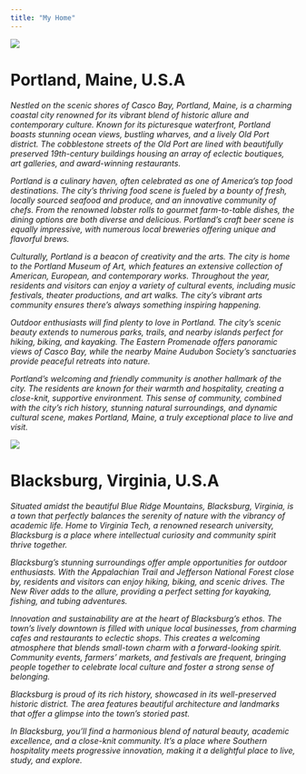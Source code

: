 ```yaml
---
title: "My Home"
---
```


[![](images/portland-lighthouse-slide.jpg)](image%20found%20at%20https://wolfcoveinn.com/blog/guide-to-an-epic-day-in-portland-maine)

# Portland, Maine, U.S.A

*Nestled on the scenic shores of Casco Bay, Portland, Maine, is a charming coastal city renowned for its vibrant blend of historic allure and contemporary culture. Known for its picturesque waterfront, Portland boasts stunning ocean views, bustling wharves, and a lively Old Port district. The cobblestone streets of the Old Port are lined with beautifully preserved 19th-century buildings housing an array of eclectic boutiques, art galleries, and award-winning restaurants.*

*Portland is a culinary haven, often celebrated as one of America's top food destinations. The city's thriving food scene is fueled by a bounty of fresh, locally sourced seafood and produce, and an innovative community of chefs. From the renowned lobster rolls to gourmet farm-to-table dishes, the dining options are both diverse and delicious. Portland's craft beer scene is equally impressive, with numerous local breweries offering unique and flavorful brews.*

*Culturally, Portland is a beacon of creativity and the arts. The city is home to the Portland Museum of Art, which features an extensive collection of American, European, and contemporary works. Throughout the year, residents and visitors can enjoy a variety of cultural events, including music festivals, theater productions, and art walks. The city's vibrant arts community ensures there's always something inspiring happening.*

*Outdoor enthusiasts will find plenty to love in Portland. The city's scenic beauty extends to numerous parks, trails, and nearby islands perfect for hiking, biking, and kayaking. The Eastern Promenade offers panoramic views of Casco Bay, while the nearby Maine Audubon Society's sanctuaries provide peaceful retreats into nature.*

*Portland's welcoming and friendly community is another hallmark of the city. The residents are known for their warmth and hospitality, creating a close-knit, supportive environment. This sense of community, combined with the city's rich history, stunning natural surroundings, and dynamic cultural scene, makes Portland, Maine, a truly exceptional place to live and visit.*

![](images/licensed-image.jpg)

# Blacksburg, Virginia, U.S.A

*Situated amidst the beautiful Blue Ridge Mountains, Blacksburg, Virginia, is a town that perfectly balances the serenity of nature with the vibrancy of academic life. Home to Virginia Tech, a renowned research university, Blacksburg is a place where intellectual curiosity and community spirit thrive together.*

*Blacksburg's stunning surroundings offer ample opportunities for outdoor enthusiasts. With the Appalachian Trail and Jefferson National Forest close by, residents and visitors can enjoy hiking, biking, and scenic drives. The New River adds to the allure, providing a perfect setting for kayaking, fishing, and tubing adventures.*

*Innovation and sustainability are at the heart of Blacksburg's ethos. The town's lively downtown is filled with unique local businesses, from charming cafes and restaurants to eclectic shops. This creates a welcoming atmosphere that blends small-town charm with a forward-looking spirit. Community events, farmers' markets, and festivals are frequent, bringing people together to celebrate local culture and foster a strong sense of belonging.*

*Blacksburg is proud of its rich history, showcased in its well-preserved historic district. The area features beautiful architecture and landmarks that offer a glimpse into the town's storied past.*

*In Blacksburg, you'll find a harmonious blend of natural beauty, academic excellence, and a close-knit community. It's a place where Southern hospitality meets progressive innovation, making it a delightful place to live, study, and explore.*

